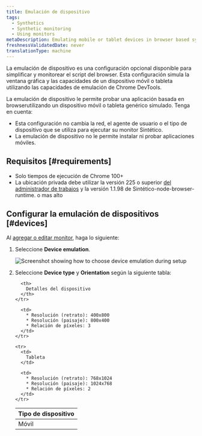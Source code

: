 ```yaml
---
title: Emulación de dispositivo
tags:
  - Synthetics
  - Synthetic monitoring
  - Using monitors
metaDescription: Emulating mobile or tablet devices in browser based synthetic monitors
freshnessValidatedDate: never
translationType: machine
---
```



La emulación de dispositivo es una configuración opcional disponible para simplificar y monitorear el script del browser. Esta configuración simula la ventana gráfica y las capacidades de un dispositivo móvil o tableta utilizando las capacidades de emulación de Chrome DevTools.

La emulación de dispositivo le permite probar una aplicación basada en browserutilizando un dispositivo móvil o tableta genérico simulado. Tenga en cuenta:

* Esta configuración no cambia la red, el agente de usuario o el tipo de dispositivo que se utiliza para ejecutar su monitor Sintético.
* La emulación de dispositivo no le permite instalar ni probar aplicaciones móviles.

## Requisitos [#requirements]

* Solo tiempos de ejecución de Chrome 100+
* La ubicación privada debe utilizar la versión 225 o superior [del administrador de trabajos](/docs/synthetics/synthetic-monitoring/private-locations/job-manager-transition-guide) y la versión 1.1.98 de Sintético-node-browser-runtime. o mas alto

## Configurar la emulación de dispositivos [#devices]

Al [agregar o editar monitor](/docs/synthetics/synthetic-monitoring/using-monitors/add-edit-monitors), haga lo siguiente:

1. Seleccione <DoNotTranslate>**Device emulation**</DoNotTranslate>.

   <img
     title="Screenshot showing how to choose device emulation during setup"
     alt="Screenshot showing how to choose device emulation during setup"
     src={syntheticDeviceEmulation}
   />

2. Seleccione <DoNotTranslate>**Device type**</DoNotTranslate> y <DoNotTranslate>**Orientation**</DoNotTranslate> según la siguiente tabla:

   <table>
     <thead>
       <tr>
         <th style={{ width: "200px" }}>
           Tipo de dispositivo
         </th>

         <th>
           Detalles del dispositivo
         </th>
       </tr>
     </thead>

     <tbody>
       <tr>
         <td>
           Móvil
         </td>

         <td>
           * Resolución (retrato): 400x800
           * Resolución (paisaje): 800x400
           * Relación de píxeles: 3
         </td>
       </tr>

       <tr>
         <td>
           Tableta
         </td>

         <td>
           * Resolución (retrato): 768x1024
           * Resolución (paisaje): 1024x768
           * Relación de píxeles: 2
         </td>
       </tr>
     </tbody>
   </table>